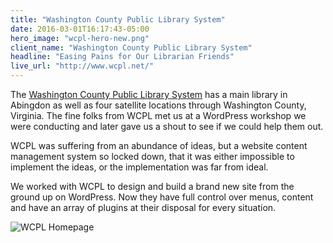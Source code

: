 ```yaml
---
title: "Washington County Public Library System"
date: 2016-03-01T16:17:43-05:00
hero_image: "wcpl-hero-new.png"
client_name: "Washington County Public Library System"
headline: "Easing Pains for Our Librarian Friends"
live_url: "http://www.wcpl.net/"
---
```


The [Washington County Public Library System](http://www.wcpl.net) has a main library in Abingdon as well as four satellite locations through Washington County, Virginia. The fine folks from WCPL met us at a WordPress workshop we were conducting and later gave us a shout to see if we could help them out.

WCPL was suffering from an abundance of ideas, but a website content management system so locked down, that it was either impossible to implement the ideas, or the implementation was far from ideal.

We worked with WCPL to design and build a brand new site from the ground up on WordPress. Now they have full control over menus, content and have an array of plugins at their disposal for every situation.

![WCPL Homepage](wcpl-home.png)

